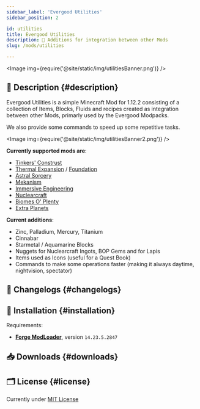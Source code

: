 ```yaml
---
sidebar_label: 'Evergood Utilities'
sidebar_position: 2

id: utilities
title: Evergood Utilities
description: 🔮 Additions for integration between other Mods
slug: /mods/utilities

---
```


<head>
    <meta content="Evergood Utilities" property="og:title" />
    <meta content="Evergood Team" property="og:site_name" />
    <meta content="🔮 A collection of Items, Blocks, Fluids and recipes created as integration between other Mods, primarly used by Evergood Modpacks" property="og:description" />
    <meta content="https://evergoodteam.github.io/docs/mods/utilities" property="og:url" />
    <meta content="https://evergoodteam.github.io/img/utilitiesIcon.png" property="og:image" />
    <meta content="#9500ff" data-react-helmet="true" name="theme-color" />
    <meta name="twitter:card" content="app" />
</head>



<Image img={require('@site/static/img/utilitiesBanner.png')} />


## 📑 Description {#description}

Evergood Utilities is a simple Minecraft Mod for 1.12.2 consisting of a collection of Items, Blocks, Fluids and recipes created as integration between other Mods, primarly used by the Evergood Modpacks.

We also provide some commands to speed up some repetitive tasks.

<Image img={require('@site/static/img/utilitiesBanner2.png')} /><br />

**Currently supported mods are**:

- [Tinkers' Construst](https://www.curseforge.com/minecraft/mc-mods/tinkers-construct)
- [Thermal Expansion](https://www.curseforge.com/minecraft/mc-mods/thermal-expansion) / [Foundation](https://www.curseforge.com/minecraft/mc-mods/thermal-foundation)
- [Astral Sorcery](https://www.curseforge.com/minecraft/mc-mods/astral-sorcery)
- [Mekanism](https://www.curseforge.com/minecraft/mc-mods/mekanism)
- [Immersive Engineering](https://www.curseforge.com/minecraft/mc-mods/immersive-engineering)
- [Nuclearcraft](https://www.curseforge.com/minecraft/mc-mods/nuclearcraft-mod)
- [Biomes O' Plenty](https://www.curseforge.com/minecraft/mc-mods/biomes-o-plenty)
- [Extra Planets](https://www.curseforge.com/minecraft/mc-mods/extraplanets)

**Current additions**:

- Zinc, Palladium, Mercury, Titanium
- Cinnabar
- Starmetal / Aquamarine Blocks
- Nuggets for Nuclearcraft Ingots, BOP Gems and for Lapis
- Items used as Icons (useful for a Quest Book)
- Commands to make some operations faster (making it always daytime, nightvision, spectator)

<Source project = "EvergoodUtilities"></Source>


<!--
## 🖊️ Translations [![](https://badges.crowdin.net//localized.svg)](https://crowdin.com/project/) {#translations}

You can contribute to the mod's translation in other languages over at [**Crowdin**](https://crowdin.com/project/)!
-->

## 📰 Changelogs {#changelogs}

<Changelog project = "utilities" version= "0.1.1"></Changelog>

## 🔧 Installation {#installation}

Requirements:
- [**Forge ModLoader**](https://files.minecraftforge.net/net/minecraftforge/forge/index_1.12.2.html), version `14.23.5.2847`

## 📥 Downloads {#downloads}

<Download type ="mc-mods" project = "evergoodutilities"></Download>

## 🗂️ License {#license}

Currently under [MIT License](https://github.com/EvergoodTeam/EvergoodUtilities/blob/main/LICENSE)